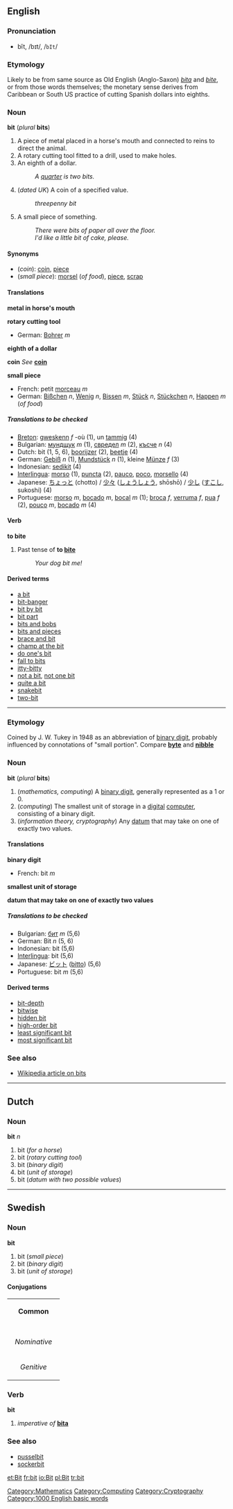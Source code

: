 ==English==
=== Pronunciation ===
*bĭt, /bɪt/, /<tt>bIt</tt>/

=== Etymology ===
Likely to be from same source as Old English (Anglo-Saxon) ''[[bita]]'' and ''[[bite#Old English|bite]]'', or from those words themselves; the monetary sense derives from Caribbean or South US practice of cutting Spanish dollars into eighths.

=== Noun ===
'''bit''' (''plural'' '''bits''')

#A piece of metal placed in a horse's mouth and connected to reins to direct the animal. 
#A rotary cutting tool fitted to a drill, used to make holes. 
#An eighth of a dollar.
#:''A [[quarter]] is two bits.''
#(''dated UK'') A coin of a specified value.
#:''threepenny bit''
#A small piece of something.
#:''There were bits of paper all over the floor.''
#:''I'd like a little bit of cake, please.''

====Synonyms====
*(''coin''): [[coin]], [[piece]]
*(''small piece''): [[morsel]] (''of food''), [[piece]], [[scrap]]

==== Translations ====

'''metal in horse's mouth'''
{{top}}
{{mid}}
{{bottom}}

'''rotary cutting tool'''
{{top}}
*German: [[Bohrer]] ''m''
{{mid}}
{{bottom}}

'''eighth of a dollar'''
{{top}}
{{mid}}
{{bottom}}

'''coin'''
''See'' '''[[coin]]'''

'''small piece'''
{{top}}
*French: petit [[morceau]] ''m''
*German: [[Bißchen]] ''n'', [[Wenig]] ''n'', [[Bissen]] ''m'', [[Stück]] ''n'', [[Stückchen]] ''n'', [[Happen#German|Happen]] ''m'' (''of food'')
{{mid}}
{{bottom}}

=====Translations to be checked=====
<!--Remove this section once all of the translations below have been moved into the tables above.-->
{{checktrans}}

*[[Breton]]: [[gweskenn]] ''f'' -où (1), un [[tamm]]ig (4)
*Bulgarian: [[мундщук]] ''m'' (1), [[свредел]] ''m'' (2), [[късче]] ''n'' (4)
*Dutch: bit (1, 5, 6), [[boorijzer]] (2), [[beetje]] (4)
*German: [[Gebiß]] ''n'' (1), [[Mundstück]] ''n'' (1), kleine [[Münze]] ''f'' (3)
*Indonesian: [[sedikit]] (4)
*[[Interlingua]]: [[morso]] (1), [[puncta]] (2), [[pauco]], [[poco]], [[morsello]] (4)
*Japanese: [[ちょっと]] (chotto) / [[少々]] ([[しょうしょう]], shōshō) / [[少し]] ([[すこし]], sukoshi) (4) 
*Portuguese: [[morso]] ''m'', [[bocado]] ''m'', [[bocal]] ''m'' (1); [[broca]] ''f'', [[verruma]] ''f'', [[pua]] ''f'' (2), [[pouco]] ''m'', [[bocado]] ''m'' (4)

==== Verb ====
'''to bite'''

#Past tense of '''to [[bite]]'''
#:''Your dog bit me!''

====Derived terms====
*[[a bit]]<!--adverb: as in "I like it a bit, but not much"-->
*[[bit-banger]]
*[[bit by bit]]
*[[bit part]]
*[[bits and bobs]]
*[[bits and pieces]]
*[[brace and bit]]
*[[champ at the bit]]<!--not "chomp"-->
*[[do one's bit]]
*[[fall to bits]]
*[[itty-bitty]]
*[[not a bit]], [[not one bit]]
*[[quite a bit]]
*[[snakebit]]
*[[two-bit]]

----
=== Etymology ===
Coined by J. W. Tukey in 1948 as an abbreviation of [[binary digit]], probably influenced by connotations of "small portion".  Compare '''[[byte]]''' and '''[[nibble]]'''

=== Noun ===
'''bit''' (''plural'' '''bits''')

#(''mathematics, computing'') A [[binary digit]], generally represented as a 1 or 0.
#(''computing'') The smallest unit of storage in a [[digital]] [[computer]], consisting of a binary digit.
#(''information theory, cryptography'') Any [[datum]] that may take on one of exactly two values.

==== Translations ====

'''binary digit'''
{{top}}
*French: bit ''m''
{{mid}}
{{bottom}}

'''smallest unit of storage'''
{{top}}
{{mid}}
{{bottom}}

'''datum that may take on one of exactly two values'''
{{top}}
{{mid}}
{{bottom}}

=====Translations to be checked=====
<!--Remove this section once all of the translations below have been moved into the tables above.-->
{{checktrans}}

*Bulgarian: [[бит]] ''m'' (5,6)
*German: Bit ''n'' (5, 6)
*Indonesian: bit (5,6)
*[[Interlingua]]: bit (5,6)
*Japanese: [[ビット]] ([[bitto]]) (5,6)
*Portuguese: bit ''m'' (5,6)

====Derived terms====
*[[bit-depth]]
*[[bitwise]]
*[[hidden bit]]
*[[high-order bit]]
*[[least significant bit]]
*[[most significant bit]]

=== See also ===

*[[w:bit|Wikipedia article on bits]]

----
==Dutch==
===Noun===
'''bit''' ''n''

#bit (''for a horse'')
#bit (''rotary cutting tool'')
#bit (''binary digit'')
#bit (''unit of storage'')
#bit (''datum with two possible values'')

----
==Swedish==
===Noun===
'''bit'''

#bit (''small piece'')
#bit (''binary digit'')
#bit (''unit of storage'')

====Conjugations====
{| border=1 cellspacing=0 
| bgcolor=#FFFFF0 colspan=5 align=center | '''Common''' 
|- 
|- bgcolor=#FFFFF0 align=center 
! rowspan=2 | 
| colspan=2 | ''Singular'' 
| colspan=2 | ''Plural'' 
|- bgcolor=#FFFFF0 align=center 
| width=105 | ''Indefinite'' 
| width=105 | ''Definite'' 
| width=105 | ''Indefinite'' 
|  width=105 | ''Definite'' 
|- align=center 
| width=105 bgcolor=#FFFFF0 | ''Nominative'' 
| [[bit]] 
| [[biten]] 
| [[bitar]] 
| [[bitarna]] 
|- align=center 
| width=105 bgcolor=#FFFFF0 | ''Genitive'' 
| [[bits]] 
| [[bitens]] 
| [[bitars]] 
| [[bitarnas]]
|}

===Verb===
'''bit'''

#''imperative of'' '''[[bita]]'''

===See also===
*[[pusselbit]]
*[[sockerbit]]

[[Category:Mathematics]]
[[Category:Computing]]
[[Category:Cryptography]]

[[Category:1000 English basic words]]

[[et:Bit]]
[[fr:bit]]
[[io:Bit]]
[[pl:Bit]]
[[tr:bit]]